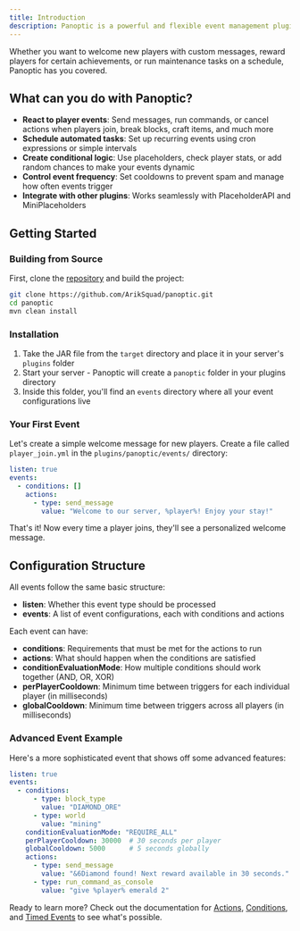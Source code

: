 ```yaml
---
title: Introduction
description: Panoptic is a powerful and flexible event management plugin for Minecraft servers.
---
```


Whether you want to welcome new players with custom messages, reward players for certain achievements, or run maintenance tasks on a schedule, Panoptic has you covered.

## What can you do with Panoptic?

- **React to player events**: Send messages, run commands, or cancel actions when players join, break blocks, craft items, and much more
- **Schedule automated tasks**: Set up recurring events using cron expressions or simple intervals
- **Create conditional logic**: Use placeholders, check player stats, or add random chances to make your events dynamic
- **Control event frequency**: Set cooldowns to prevent spam and manage how often events trigger
- **Integrate with other plugins**: Works seamlessly with PlaceholderAPI and MiniPlaceholders

## Getting Started

### Building from Source
First, clone the [repository](https://github.com/ArikSquad/panoptic) and build the project:
```bash
git clone https://github.com/ArikSquad/panoptic.git
cd panoptic
mvn clean install
```

### Installation
1. Take the JAR file from the `target` directory and place it in your server's `plugins` folder
2. Start your server - Panoptic will create a `panoptic` folder in your plugins directory
3. Inside this folder, you'll find an `events` directory where all your event configurations live

### Your First Event
Let's create a simple welcome message for new players. Create a file called `player_join.yml` in the `plugins/panoptic/events/` directory:

```yaml
listen: true
events:
  - conditions: []
    actions:
      - type: send_message
        value: "Welcome to our server, %player%! Enjoy your stay!"
```

That's it! Now every time a player joins, they'll see a personalized welcome message.

## Configuration Structure

All events follow the same basic structure:
- **listen**: Whether this event type should be processed
- **events**: A list of event configurations, each with conditions and actions

Each event can have:
- **conditions**: Requirements that must be met for the actions to run
- **actions**: What should happen when the conditions are satisfied
- **conditionEvaluationMode**: How multiple conditions should work together (AND, OR, XOR)
- **perPlayerCooldown**: Minimum time between triggers for each individual player (in milliseconds)
- **globalCooldown**: Minimum time between triggers across all players (in milliseconds)

### Advanced Event Example
Here's a more sophisticated event that shows off some advanced features:

```yaml
listen: true
events:
  - conditions:
      - type: block_type
        value: "DIAMOND_ORE"
      - type: world
        value: "mining"
    conditionEvaluationMode: "REQUIRE_ALL"
    perPlayerCooldown: 30000  # 30 seconds per player
    globalCooldown: 5000      # 5 seconds globally
    actions:
      - type: send_message
        value: "&6Diamond found! Next reward available in 30 seconds."
      - type: run_command_as_console
        value: "give %player% emerald 2"
```

Ready to learn more? Check out the documentation for [Actions](/actions), [Conditions](/conditions), and [Timed Events](/timed-events) to see what's possible.
